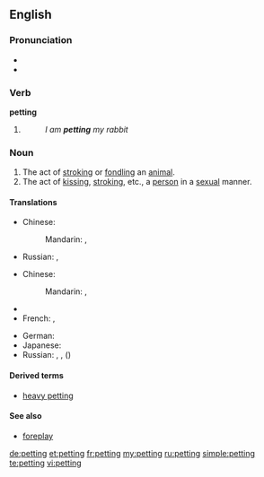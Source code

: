 {{also|Petting}}
==English==

===Pronunciation===
* {{IPA|/ˈpɛtɪŋ/}}
* {{rhymes|ɛtɪŋ}}

===Verb===
'''petting'''

# {{present participle of|pet}}
#: ''I am '''petting''' my rabbit''

===Noun===
{{en-noun|s|-}}

# The act of [[stroking]] or [[fondling]] an [[animal]].
# The act of [[kissing]], [[stroking]], etc., a [[person]] in a [[sexual]] manner.

====Translations====
{{trans-top|stroking or fondling an animal}}
* Chinese:
*: Mandarin: {{t|zh|撫摸|sc=Hani}}, {{t|zh|抚摸|tr=fǔmō|sc=Hani}}
{{trans-mid}}
* Russian: {{t|ru|ласка|f|p|tr=láski|alt=ласки|sc=Cyrl}}, {{t|ru|нежничанье|n|tr=néžničanʹje|sc=Cyrl}}
{{trans-bottom}}

{{trans-top|kissing, stroking, etc., in a sexual manner}}
* Chinese:
*: Mandarin: {{t|zh|撫摸|sc=Hani}}, {{t|zh|抚摸|tr=fǔmō|sc=Hani}}
* {{trreq|Finnish}}
* French: {{t|fr|pelotage|m}}, {{t|fr|tripotage|m}}
{{trans-mid}}
* German: {{t+|de|Petting|n}}
* Japanese: {{t|ja|ペッティング|tr=pettingu|sc=Jpan}}
* Russian: {{t+|ru|петтинг|m|tr=pɛ́tting}}, {{t|ru|нежничанье|n|tr=néžničanʹje|sc=Cyrl}}, ({{l|ru|сексуальный|сексуальные}}) {{t|ru|ласка|f|p|tr=láski|alt=ласки|sc=Cyrl}}
{{trans-bottom}}

====Derived terms====
* [[heavy petting]]

====See also====
* [[foreplay]]

[[de:petting]]
[[et:petting]]
[[fr:petting]]
[[my:petting]]
[[ru:petting]]
[[simple:petting]]
[[te:petting]]
[[vi:petting]]